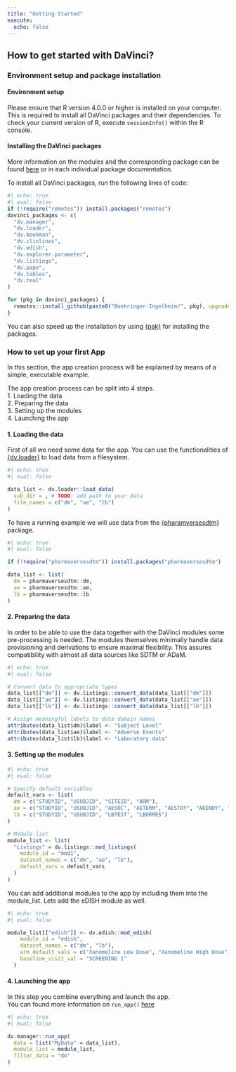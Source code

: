 ```yaml
---
title: "Getting Started"
execute:
  echo: false
---
```


## How to get started with DaVinci?

### Environment setup and package installation

#### Environment setup

Please ensure that R version 4.0.0 or higher is installed on your computer. This is required to install all DaVinci packages and their dependencies. To check your current version of R, execute `sessionInfo()` within the R console.

#### Installing the DaVinci packages

More information on the modules and the corresponding package can be found [here](modules.qmd) or in each individual package documentation. 

To install all DaVinci packages, run the following lines of code:
``` r
#| echo: true
#| eval: false
if (!require("remotes")) install.packages("remotes")
davinci_packages <- c(
  "dv.manager",
  "dv.loader", 
  "dv.bookman", 
  "dv.clinlines", 
  "dv.edish", 
  "dv.explorer.parameter", 
  "dv.listings",
  "dv.papo",
  "dv.tables",
  "dv.teal"
)

for (pkg in davinci_packages) {
  remotes::install_github(paste0("Boehringer-Ingelheim/", pkg), upgrade = TRUE)
}
```
You can also speed up the installation by using [{pak}](https://pak.r-lib.org/){target="_blank"} for installing the packages. 


### How to set up your first App

In this section, the app creation process will be explained by means of a simple, executable example. 

The app creation process can be split into 4 steps.  
1. Loading the data  
2. Preparing the data  
3. Setting up the modules  
4. Launching the app  
  

#### 1. Loading the data

First of all we need some data for the app. 
You can use the functionalities of [{dv.loader}](https://boehringer-ingelheim.github.io/dv.loader/){target="_blank"} to load data from a filesystem. 

``` r
#| echo: true
#| eval: false

data_list <- dv.loader::load_data(
  sub_dir = , # TODO: add path to your data
  file_names = c("dm", "ae", "lb")
)

```

To have a running example we will use data from the [{pharamversesdtm}](https://pharmaverse.github.io/pharmaversesdtm/){target="_blank"} package.
``` r
#| echo: true
#| eval: false

if (!require("pharmaversesdtm")) install.packages("pharmaversesdtm")

data_list <- list(
  dm = pharmaversesdtm::dm,
  ae = pharmaversesdtm::ae,
  lb = pharmaversesdtm::lb
)

```

#### 2. Preparing the data

In order to be able to use the data together with the DaVinci modules some pre-processing is needed.
The modules themselves minimally handle data provisioning and derivations to ensure maximal flexibility. This assures compatibility with almost all data sources like SDTM or ADaM.

``` r
#| echo: true
#| eval: false

# Convert data to appropriate types
data_list[["dm"]] <- dv.listings::convert_data(data_list[["dm"]])
data_list[["ae"]] <- dv.listings::convert_data(data_list[["ae"]])
data_list[["lb"]] <- dv.listings::convert_data(data_list[["lb"]])

# Assign meaningful labels to data domain names
attributes(data_list$dm)$label <- "Subject Level"
attributes(data_list$ae)$label <- "Adverse Events"
attributes(data_list$lb)$label <- "Laboratory data"

```

#### 3. Setting up the modules

``` r
#| echo: true
#| eval: false

# Specify default variables
default_vars <- list(
  dm = c("STUDYID", "USUBJID", "SITEID", "ARM"),
  ae = c("STUDYID", "USUBJID", "AESOC", "AETERM", "AESTDY", "AEENDY", "AESER"),
  lb = c("STUDYID", "USUBJID", "LBTEST", "LBORRES")
)

# Module list
module_list <- list(
  "Listings" = dv.listings::mod_listings(
    module_id = "mod1",
    dataset_names = c("dm", "ae", "lb"),
    default_vars = default_vars
  )
)

```

You can add additional modules to the app by including them into the module_list. 
Lets add the eDISH module as well. 
``` r
#| echo: true
#| eval: false

module_list[["edish"]] <- dv.edish::mod_edish(
    module_id = "edish",
    dataset_names = c("dm", "lb"),
    arm_default_vals = c("Xanomeline Low Dose", "Xanomeline High Dose"),
    baseline_visit_val = "SCREENING 1"
  )
```

#### 4. Launching the app
In this step you combine everything and launch the app.  
You can found more information on `run_app()` [here](https://boehringer-ingelheim.github.io/dv.manager/reference/run_app.html){target="_blank"}
``` r
#| echo: true
#| eval: false

dv.manager::run_app(
  data = list("MyData" = data_list),
  module_list = module_list,
  filter_data = "dm"
)
```
